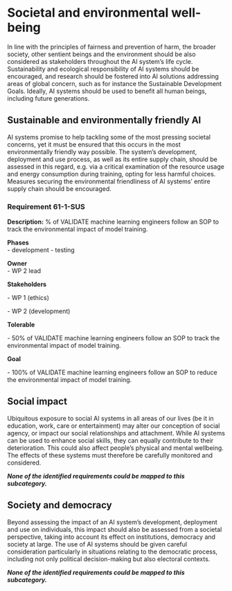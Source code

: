 # Societal and environmental well-being

In line with the principles of fairness and prevention of harm, the broader society, other sentient beings and the environment should be also considered as stakeholders throughout the AI system’s life cycle. Sustainability and ecological responsibility of AI systems should be encouraged, and research should be fostered into AI solutions addressing areas of global concern, such as for instance the Sustainable Development Goals. Ideally, AI systems should be used to benefit all human beings, including future generations.

## Sustainable and environmentally friendly AI

AI systems promise to help tackling some of the most pressing societal concerns, yet it must be ensured that this occurs in the most environmentally friendly way possible. The system’s development, deployment and use process, as well as its entire supply chain, should be assessed in this regard, e.g. via a critical examination of the resource usage and energy consumption during training, opting for less harmful choices. Measures securing the environmental friendliness of AI systems’ entire supply chain should be encouraged. 

### Requirement 61-1-SUS 

**Description:** % of VALIDATE machine learning engineers follow an SOP to track the environmental impact of model training. 

**Phases**\
\- development
\- testing

**Owner**\
- WP 2 lead

**Stakeholders**

\- WP 1 (ethics)

\- WP 2 (development)

**Tolerable**

\- 50% of VALIDATE machine learning engineers follow an SOP to track the environmental impact of model training.

**Goal**

\- 100% of VALIDATE machine learning engineers follow an SOP to reduce the environmental impact of model training. 

## Social impact

Ubiquitous exposure to social AI systems in all areas of our lives (be it in education, work, care or entertainment) may alter our conception of social agency, or impact our social relationships and attachment. While AI systems can be used to enhance social skills, they can equally contribute to their deterioration. This could also affect people’s physical and mental wellbeing. The effects of these systems must therefore be carefully monitored and considered. 

***None of the identified requirements could be mapped to this subcategory.***  

## Society and democracy

Beyond assessing the impact of an AI system’s development, deployment and use on individuals, this impact should also be assessed from a societal perspective, taking into account its effect on institutions, democracy and society at large. The use of AI systems should be given careful consideration particularly in situations relating to the democratic process, including not only political decision-making but also electoral contexts. 

***None of the identified requirements could be mapped to this subcategory.***